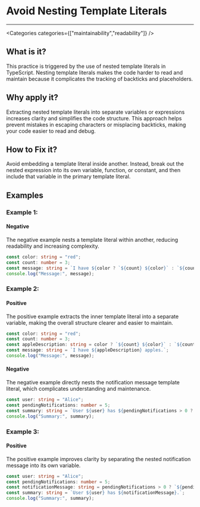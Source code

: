 

# Avoid Nesting Template Literals

<Severity severity={SeverityLevels.MEDIUM} />

---

<Categories categories={["maintainability","readability"]} />

## What is it?
This practice is triggered by the use of nested template literals in TypeScript. Nesting template literals makes the code harder to read and maintain because it complicates the tracking of backticks and placeholders.

## Why apply it?
Extracting nested template literals into separate variables or expressions increases clarity and simplifies the code structure. This approach helps prevent mistakes in escaping characters or misplacing backticks, making your code easier to read and debug.

## How to Fix it?
Avoid embedding a template literal inside another. Instead, break out the nested expression into its own variable, function, or constant, and then include that variable in the primary template literal.

## Examples

### Example 1:

<!-- #example -->

#### Negative

<!-- #example_negative_description -->
The negative example nests a template literal within another, reducing readability and increasing complexity.

<!-- #example_negative_code -->
```ts
const color: string = "red";
const count: number = 3;
const message: string = `I have ${color ? `${count} ${color}` : `${count}`} apples.`;
console.log("Message:", message);
```

### Example 2:

<!-- #example -->

#### Positive

<!-- #example_positive_description -->
The positive example extracts the inner template literal into a separate variable, making the overall structure clearer and easier to maintain.

<!-- #example_positive_code -->
```ts
const color: string = "red";
const count: number = 3;
const appleDescription: string = color ? `${count} ${color}` : `${count}`;
const message: string = `I have ${appleDescription} apples.`;
console.log("Message:", message);
```

#### Negative

<!-- #example_negative_description -->
The negative example directly nests the notification message template literal, which complicates understanding and maintenance.

<!-- #example_negative_code -->
```ts
const user: string = "Alice";
const pendingNotifications: number = 5;
const summary: string = `User ${user} has ${pendingNotifications > 0 ? `${pendingNotifications} new notifications` : "no notifications"}.`;
console.log("Summary:", summary);
```

### Example 3:

<!-- #example -->

#### Positive

<!-- #example_positive_description -->
The positive example improves clarity by separating the nested notification message into its own variable.

<!-- #example_positive_code -->
```ts
const user: string = "Alice";
const pendingNotifications: number = 5;
const notificationMessage: string = pendingNotifications > 0 ? `${pendingNotifications} new notifications` : "no notifications";
const summary: string = `User ${user} has ${notificationMessage}.`;
console.log("Summary:", summary);
```